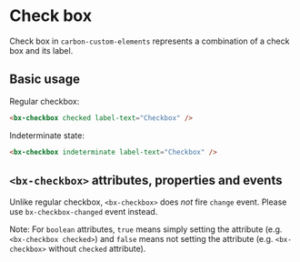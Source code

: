 
# Check box

Check box in `carbon-custom-elements` represents a combination of a check box and its label.

<Preview withToolbar>
  <Story id="checkbox--default-story" height="160px" />
</Preview>

## Basic usage

Regular checkbox:

```html
<bx-checkbox checked label-text="Checkbox" />
```

Indeterminate state:

```html
<bx-checkbox indeterminate label-text="Checkbox" />
```

## `<bx-checkbox>` attributes, properties and events

Unlike regular checkbox, `<bx-checkbox>` does _not_ fire `change` event. Please use `bx-checkbox-changed` event instead.

Note: For `boolean` attributes, `true` means simply setting the attribute (e.g. `<bx-checkbox checked>`) and `false` means not setting the attribute (e.g. `<bx-checkbox>` without `checked` attribute).

<Props of="bx-checkbox" />
